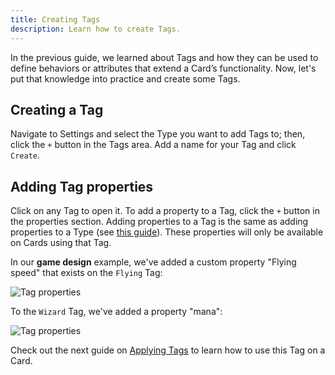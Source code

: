 ```yaml
---
title: Creating Tags
description: Learn how to create Tags.
---
```



In the previous guide, we learned about Tags and how they can be used to define behaviors or attributes that extend a Card’s functionality. Now, let's put that knowledge into practice and create some Tags.

## Creating a Tag

Navigate to Settings and select the Type you want to add Tags to; then, click the `+` button in the Tags area. Add a name for your Tag and click `Create`.

## Adding Tag properties

Click on any Tag to open it. To add a property to a Tag, click the `+` button in the properties section. Adding properties to a Tag is the same as adding properties to a Type (see [this guide](/cards/types/creating-types/#adding-properties)). These properties will only be available on Cards using that Tag.

In our **game design** example, we've added a custom property "Flying speed" that exists on the `Flying` Tag:

<Image src={tagPropertiesFlying} alt="Tag properties" inferSize quality="max" />

To the `Wizard` Tag, we've added a property "mana":

<Image src={tagPropertiesWizard} alt="Tag properties" inferSize quality="max" />

Check out the next guide on [Applying Tags](/cards/tags/applying-tags) to learn how to use this Tag on a Card.